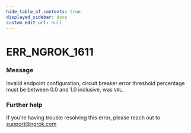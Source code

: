 ```yaml
---
hide_table_of_contents: true
displayed_sidebar: docs
custom_edit_url: null
---
```



# ERR_NGROK_1611

### Message

Invalid endpoint configuration, circuit breaker error threshold percentage must be between 0.0 and 1.0 inclusive, was `VAL`.

### Further help

If you're having trouble resolving this error, please reach out to [support@ngrok.com](mailto:support@ngrok.com?subject=Help%20with%20ERR_NGROK_1611)

<ErrorDetails error="err_ngrok_1611" />
